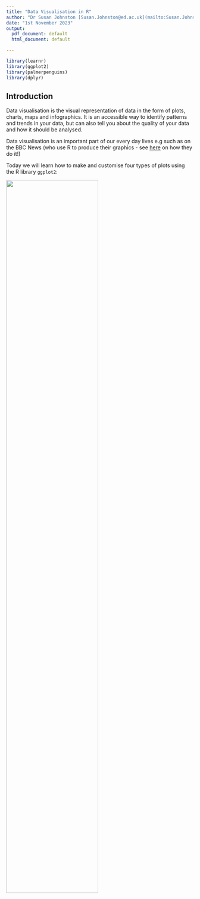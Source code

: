 ```yaml
---
title: "Data Visualisation in R"
author: "Dr Susan Johnston [Susan.Johnston@ed.ac.uk](mailto:Susan.Johnston@ed.ac.uk)"
date: "1st November 2023"
output:
  pdf_document: default
  html_document: default

---
```



```r
library(learnr)
library(ggplot2)
library(palmerpenguins)
library(dplyr)

```

## Introduction

Data visualisation is the visual representation of data in the form of plots, charts, maps and infographics. It is an accessible way to identify patterns and trends in your data, but can also tell you about the quality of your data and how it should be analysed.

Data visualisation is an important part of our every day lives e.g such as on the BBC News (who use R to produce their graphics - see [here](https://bbc.github.io/rcookbook/) on how they do it!)

Today we will learn how to make and customise four types of plots using the R library `ggplot2`:

![](images/plots_to_learn.png){width=70%}
